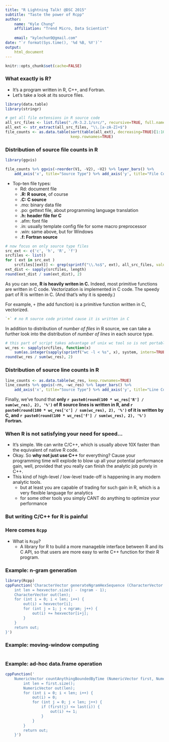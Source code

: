 ```yaml
---
title: "R Lightning Talk! @DSC 2015"
subtitle: "Taste the power of Rcpp"
author: 
    name: "Kyle Chung"
    affiliation: "Trend Micro, Data Scientist"
    
    email: "kylechun9@gmail.com"
date: "`r format(Sys.time(), '%d %B, %Y')`"
output: 
    html_document
---
```


```r
knitr::opts_chunk$set(cache=FALSE)
```


### What exactly is R?
+ It's a program written in R, C++, and Fortran.
+ Let's take a look at its source files.

```r
library(data.table)
library(stringr)

# get all file extensions in R source code
all_src_files <- list.files("./R-3.2.1/src/", recursive=TRUE, full.names=TRUE)
all_ext <- str_extract(all_src_files, "\\.[a-zA-Z]+$")
file_counts <- as.data.table(sort(table(all_ext), decreasing=TRUE)[1:10],
                             keep.rownames=TRUE)
``` 


### Distribution of source file counts in R

```r
library(ggvis)

file_counts %>% ggvis(~reorder(V1, -V2), ~V2) %>% layer_bars() %>%
    add_axis('x', title="Source Type") %>% add_axis('y', title="File Count")
``` 

+ Top-ten file types:
    + Rd: document file
    + **.R: R source**, of course
    + **.C: C source**
    + .mo: binary data file
    + .po: gettext file, about programming language translation
    + **.h: header file for C**
    + .afm: font file
    + .in: usually template config file for some macro preprocessor
    + .win: same above, but for Windows
    + **.f: Fortran source**


```r
# now focus on only source type files
src_ext <- c('c', 'h', 'R', 'f')
srcfiles <- list()
for ( ext in src_ext )
    srcfiles[[ext]] <- grep(sprintf("\\.%s$", ext), all_src_files, value=TRUE)
ext_dist <- sapply(srcfiles, length)
round(ext_dist / sum(ext_dist), 2)
```

As you can see, **R is heavily writen in C.** Indeed, most primitive functions are written in C code. Vectorization is implemented in C code. The speedy part of R is written in C. (And that's why it is speedy.)

For example, ``+`` (the add function) is a primitive function written in C, vectorized.
```r
`+` # no R source code printed cause it is written in C
```

In addition to distribution of *number of files* in R source, we can take a further look into the distribution of *number of lines* in each source type. 

```r
# this part of script takes advantage of unix wc tool so is not portable to Windows
wc_res <- sapply(srcfiles, function(x) 
    sum(as.integer(sapply(sprintf("wc -l < %s", x), system, intern=TRUE))))
round(wc_res / sum(wc_res), 2)
```


### Distribution of source line counts in R

```r
line_counts <- as.data.table(wc_res, keep.rownames=TRUE)
line_counts %>% ggvis(~rn, ~wc_res) %>% layer_bars() %>%
    add_axis('x', title="Source Type") %>% add_axis('y', title="Line Count", title_offset=60)
```

Finally, we've found that **only `r paste0(round(100 * wc_res['R'] / sum(wc_res), 2), '%')` of R source lines is written in R, and `r paste0(round(100 * wc_res['c'] / sum(wc_res), 2), '%')` of it is written by C, and `r paste0(round(100 * wc_res['f'] / sum(wc_res), 2), '%')` Fortran.**


### When R is not satisfying your need for speed...

+ It's simple. We can write C/C++, which is usually above 10X faster than the equivalent of native R code. 
+ Okay. So **why not just use C++** for everything? Cause your programming time will explode to blow up all your potential performance gain, well, provided that you really can finish the analytic job purely in C++.
+ This kind of high-level / low-level trade-off is happening in any modern analytic tools.
    + but at least you are capable of trading for such gain in R, which is a very flexible language for analytics
    + for some other tools you simply CANT do anything to optimize your performance


### But writing C/C++ for R is painful
### Here comes `Rcpp`

+ What is `Rcpp`?
    + A library for R to build a more manageble interface between R and its C API, so that users are more easy to write C++ function for their R program.


### Example: n-gram generation

```r
library(Rcpp)
cppFunction('CharacterVector generateNgramHexSequence (CharacterVector hexvector, int ngram) {
    int len = hexvector.size() - (ngram - 1);
    CharacterVector out(len);
    for (int i = 0; i < len; i++) {
        out(i) = hexvector[i];
        for (int j = 1; j < ngram; j++) {
            out(i) += hexvector[i+j];
        }
    }
    return out;
}')
```


### Example: moving-window computing

```r
```


### Example: ad-hoc data.frame operation

```r
cppFunction('
    NumericVector countAnythingBoundedByTime (NumericVector first, NumericVector last) {
        int len = first.size();
        NumericVector out(len);
        for (int i = 0; i < len; i++) {
            out(i) = 0;
            for (int j = 0; j < len; j++) {
                if (first(j) <= last(i)) {
                    out(i) += 1;
                }
            }
        }
        return out;
    }')
```